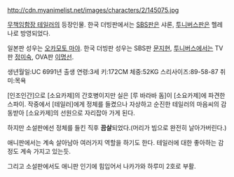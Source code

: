 http://cdn.myanimelist.net/images/characters/2/145075.jpg

[[무책임함장 테일러]]의 등장인물. 한국 더빙판에서는 [[SBS]]판은 샤론, [[투니버스]]판은 헬레나로 방영되었다.

일본판 성우는 [[오카모토 마야]]. 한국 더빙판 성우는 SBS판 [[문지현]], [[투니버스]]에서는 TV판 [[정미숙]], OVA판 [[이명선]].

생년월일:UC 6991년 출생
연령:3세
키:172CM
체중:52KG
스리사이즈:89-58-87
취미:목욕

[인조인간]으로 [소요카제]의 간호병이지만 실은 [루 바라바 돔]이 [소요카제]에 파견한 스파이.
작중에서 [테일러]에게 정체를 들켰으나 자상하고 순진한 테일러의 마음씨의 감동받아 [소요카제]의 선원으로 자리잡아 가게 된다. 

하지만 소설판에선 정체를 들킨 직후 '''끔살'''되었다.(머리가 빔으로 완전히 날아가버린다.)

애니판에서는 계속 살아남아 여러가지 역할을 하기도 한다. 테일러에 대한 좋아하는 감정도 계속 가지고 있는듯.

그리고 소설판에서도 애니판 인기에 힘입어서 나카가와 하루미 2호로 부활.

